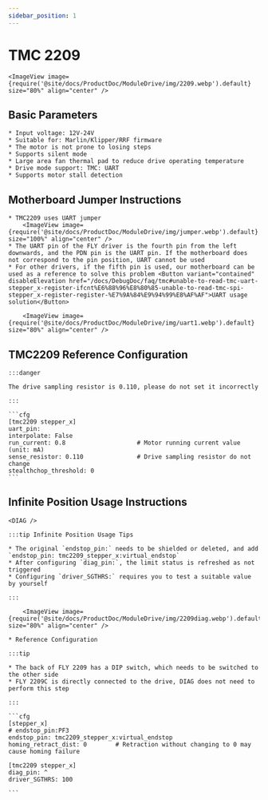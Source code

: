 ```yaml
---
sidebar_position: 1
---
```



# TMC 2209

    <ImageView image={require('@site/docs/ProductDoc/ModuleDrive/img/2209.webp').default} size="80%" align="center" />

## Basic Parameters

    * Input voltage: 12V-24V
    * Suitable for: Marlin/Klipper/RRF firmware
    * The motor is not prone to losing steps
    * Supports silent mode
    * Large area fan thermal pad to reduce drive operating temperature
    * Drive mode support: TMC: UART
    * Supports motor stall detection

## Motherboard Jumper Instructions

    * TMC2209 uses UART jumper
        <ImageView image={require('@site/docs/ProductDoc/ModuleDrive/img/jumper.webp').default} size="100%" align="center" />
    * The UART pin of the FLY driver is the fourth pin from the left downwards, and the PDN pin is the UART pin. If the motherboard does not correspond to the pin position, UART cannot be used
    * For other drivers, if the fifth pin is used, our motherboard can be used as a reference to solve this problem <Button variant="contained" disableElevation href="/docs/DebugDoc/faq/tmc#unable-to-read-tmc-uart-stepper_x-register-ifcnt%E6%88%96%E8%80%85-unable-to-read-tmc-spi-stepper_x-register-register-%E7%9A%84%E9%94%99%E8%AF%AF">UART usage solution</Button>
        
        <ImageView image={require('@site/docs/ProductDoc/ModuleDrive/img/uart1.webp').default} size="80%" align="center" />

## TMC2209 Reference Configuration

    :::danger

    The drive sampling resistor is 0.110, please do not set it incorrectly

    :::

    ```cfg
    [tmc2209 stepper_x]
    uart_pin: 
    interpolate: False
    run_current: 0.8                    # Motor running current value (unit: mA)
    sense_resistor: 0.110               # Drive sampling resistor do not change
    stealthchop_threshold: 0
    ```

## Infinite Position Usage Instructions

    <DIAG />

    :::tip Infinite Position Usage Tips

    * The original `endstop_pin:` needs to be shielded or deleted, and add `endstop_pin: tmc2209_stepper_x:virtual_endstop`
    * After configuring `diag_pin:`, the limit status is refreshed as not triggered
    * Configuring `driver_SGTHRS:` requires you to test a suitable value by yourself

    :::

        <ImageView image={require('@site/docs/ProductDoc/ModuleDrive/img/2209diag.webp').default} size="80%" align="center" />

    * Reference Configuration

    :::tip

    * The back of FLY 2209 has a DIP switch, which needs to be switched to the other side
    * FLY 2209C is directly connected to the drive, DIAG does not need to perform this step

    :::

    ```cfg
    [stepper_x]
    # endstop_pin:PF3
    endstop_pin: tmc2209_stepper_x:virtual_endstop
    homing_retract_dist: 0        # Retraction without changing to 0 may cause homing failure

    [tmc2209 stepper_x]
    diag_pin: ^
    driver_SGTHRS: 100
    
    ```
